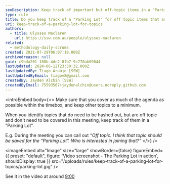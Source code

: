 ```yaml
---
seoDescription: Keep track of important but off-topic items in a "Parking Lot" to revisit later.
type: rule
title: Do you keep track of a "Parking Lot" for off topic items that are important?
uri: keep-track-of-a-parking-lot-for-topics
authors:
  - title: Ulysses Maclaren
    url: https://ssw.com.au/people/ulysses-maclaren
related:
  - methodology-daily-scrums
created: 2021-07-29T06:07:19.000Z
archivedreason: null
guid: c9bda201-180b-4dc2-8fb7-9c770ab09844
lastUpdated: 2024-06-12T23:30:32.000Z
lastUpdatedBy: Tiago Araújo [SSW]
lastUpdatedByEmail: tiagov8@gmail.com
createdBy: Jayden Alchin [SSW]
createdByEmail: 75593567+jaydenalchin@users.noreply.github.com
---
```


<introEmbed
  body={<>
Make sure that you cover as much of the agenda as possible within the timebox, and keep other topics to a minimum.

When you identify topics that do need to be hashed out, but are off topic and don't need to be covered in this meeting, keep track of them in a “Parking Lot”.

E.g. During the meeting you can call out _“Off topic. I think that topic should be saved for the “Parking Lot”. Who is interested in joining that?”_
  </>}
/>

<imageEmbed
  alt="Image"
  size="large"
  showBorder={false}
  figureEmbed={{
    preset: "default",
    figure: 'Video screenshot - The Parking Lot in action',
    shouldDisplay: true
  }}
  src="/uploads/rules/keep-track-of-a-parking-lot-for-topics/parking-lot.jpg"
/>

See it in the video at around [9:00](https://youtu.be/-UUrLxNBK_g?si=XKIktpJI3StVHJhG&t=543)
